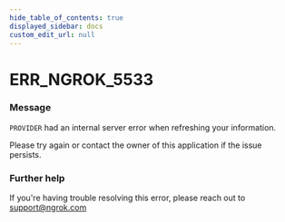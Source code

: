 ```yaml
---
hide_table_of_contents: true
displayed_sidebar: docs
custom_edit_url: null
---
```



# ERR_NGROK_5533

### Message
`PROVIDER` had an internal server error when refreshing your information.

Please try again or contact the owner of this application if the issue persists.

### Further help
If you're having trouble resolving this error, please reach out to [support@ngrok.com](mailto:support@ngrok.com?subject=Help%20with%20ERR_NGROK_5533)


<ErrorDetails error='err_ngrok_5533' />
